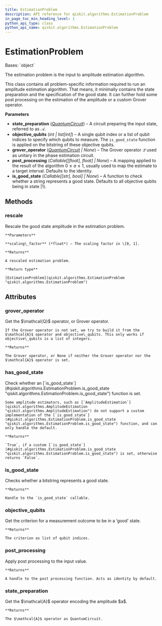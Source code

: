 ```yaml
---
title: EstimationProblem
description: API reference for qiskit.algorithms.EstimationProblem
in_page_toc_min_heading_level: 1
python_api_type: class
python_api_name: qiskit.algorithms.EstimationProblem
---
```


# EstimationProblem

<Class id="qiskit.algorithms.EstimationProblem" isDedicatedPage={true} github="https://github.com/qiskit/qiskit/tree/stable/0.24/qiskit/algorithms/amplitude_estimators/estimation_problem.py" signature="EstimationProblem(state_preparation, objective_qubits, grover_operator=None, post_processing=None, is_good_state=None)">
  Bases: `object`

  The estimation problem is the input to amplitude estimation algorithm.

  This class contains all problem-specific information required to run an amplitude estimation algorithm. That means, it minimally contains the state preparation and the specification of the good state. It can further hold some post processing on the estimation of the amplitude or a custom Grover operator.

  **Parameters**

  *   **state\_preparation** ([*QuantumCircuit*](qiskit.circuit.QuantumCircuit "qiskit.circuit.QuantumCircuit")) – A circuit preparing the input state, referred to as $\mathcal{A}$.
  *   **objective\_qubits** (*int | list\[int]*) – A single qubit index or a list of qubit indices to specify which qubits to measure. The `is_good_state` function is applied on the bitstring of these objective qubits.
  *   **grover\_operator** ([*QuantumCircuit*](qiskit.circuit.QuantumCircuit "qiskit.circuit.QuantumCircuit") *| None*) – The Grover operator $\mathcal{Q}$ used as unitary in the phase estimation circuit.
  *   **post\_processing** (*Callable\[\[float], float] | None*) – A mapping applied to the result of the algorithm $0 \leq a \leq 1$, usually used to map the estimate to a target interval. Defaults to the identity.
  *   **is\_good\_state** (*Callable\[\[str], bool] | None*) – A function to check whether a string represents a good state. Defaults to all objective qubits being in state $|1\rangle$.

  ## Methods

  <span id="qiskit-algorithms-estimationproblem-rescale" />

  ### rescale

  <Function id="qiskit.algorithms.EstimationProblem.rescale" signature="EstimationProblem.rescale(scaling_factor)">
    Rescale the good state amplitude in the estimation problem.

    **Parameters**

    **scaling\_factor** (*float*) – The scaling factor in \[0, 1].

    **Returns**

    A rescaled estimation problem.

    **Return type**

    [EstimationProblem](qiskit.algorithms.EstimationProblem "qiskit.algorithms.EstimationProblem")
  </Function>

  ## Attributes

  ### grover\_operator

  <Attribute id="qiskit.algorithms.EstimationProblem.grover_operator">
    Get the $\mathcal{Q}$ operator, or Grover operator.

    If the Grover operator is not set, we try to build it from the $\mathcal{A}$ operator and objective\_qubits. This only works if objective\_qubits is a list of integers.

    **Returns**

    The Grover operator, or None if neither the Grover operator nor the $\mathcal{A}$ operator is set.
  </Attribute>

  ### has\_good\_state

  <Attribute id="qiskit.algorithms.EstimationProblem.has_good_state">
    Check whether an [`is_good_state`](#qiskit.algorithms.EstimationProblem.is_good_state "qiskit.algorithms.EstimationProblem.is_good_state") function is set.

    Some amplitude estimators, such as [`AmplitudeEstimation`](qiskit.algorithms.AmplitudeEstimation "qiskit.algorithms.AmplitudeEstimation") do not support a custom implementation of the [`is_good_state`](#qiskit.algorithms.EstimationProblem.is_good_state "qiskit.algorithms.EstimationProblem.is_good_state") function, and can only handle the default.

    **Returns**

    `True`, if a custom [`is_good_state`](#qiskit.algorithms.EstimationProblem.is_good_state "qiskit.algorithms.EstimationProblem.is_good_state") is set, otherwise returns `False`.
  </Attribute>

  ### is\_good\_state

  <Attribute id="qiskit.algorithms.EstimationProblem.is_good_state">
    Checks whether a bitstring represents a good state.

    **Returns**

    Handle to the `is_good_state` callable.
  </Attribute>

  ### objective\_qubits

  <Attribute id="qiskit.algorithms.EstimationProblem.objective_qubits">
    Get the criterion for a measurement outcome to be in a ‘good’ state.

    **Returns**

    The criterion as list of qubit indices.
  </Attribute>

  ### post\_processing

  <Attribute id="qiskit.algorithms.EstimationProblem.post_processing">
    Apply post processing to the input value.

    **Returns**

    A handle to the post processing function. Acts as identity by default.
  </Attribute>

  ### state\_preparation

  <Attribute id="qiskit.algorithms.EstimationProblem.state_preparation">
    Get the $\mathcal{A}$ operator encoding the amplitude $a$.

    **Returns**

    The $\mathcal{A}$ operator as QuantumCircuit.
  </Attribute>
</Class>

